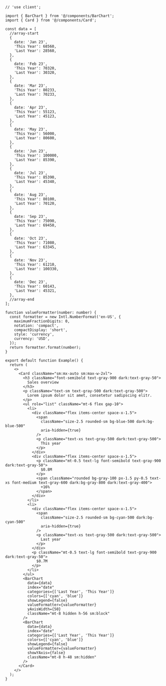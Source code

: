 ````tsx
// 'use client';

import { BarChart } from '@/components/BarChart';
import { Card } from '@/components/Card';

const data = [
  //array-start
  {
    date: 'Jan 23',
    'This Year': 68560,
    'Last Year': 28560,
  },
  {
    date: 'Feb 23',
    'This Year': 70320,
    'Last Year': 30320,
  },
  {
    date: 'Mar 23',
    'This Year': 80233,
    'Last Year': 70233,
  },
  {
    date: 'Apr 23',
    'This Year': 55123,
    'Last Year': 45123,
  },
  {
    date: 'May 23',
    'This Year': 56000,
    'Last Year': 80600,
  },
  {
    date: 'Jun 23',
    'This Year': 100000,
    'Last Year': 85390,
  },
  {
    date: 'Jul 23',
    'This Year': 85390,
    'Last Year': 45340,
  },
  {
    date: 'Aug 23',
    'This Year': 80100,
    'Last Year': 70120,
  },
  {
    date: 'Sep 23',
    'This Year': 75090,
    'Last Year': 69450,
  },
  {
    date: 'Oct 23',
    'This Year': 71080,
    'Last Year': 63345,
  },
  {
    date: 'Nov 23',
    'This Year': 61210,
    'Last Year': 100330,
  },
  {
    date: 'Dec 23',
    'This Year': 60143,
    'Last Year': 45321,
  },
  //array-end
];

function valueFormatter(number: number) {
  const formatter = new Intl.NumberFormat('en-US', {
    maximumFractionDigits: 0,
    notation: 'compact',
    compactDisplay: 'short',
    style: 'currency',
    currency: 'USD',
  });
  return formatter.format(number);
}

export default function Example() {
  return (
    <>
      <Card className="sm:mx-auto sm:max-w-2xl">
        <h3 className="font-semibold text-gray-900 dark:text-gray-50">
          Sales overview
        </h3>
        <p className="text-sm text-gray-500 dark:text-gray-500">
          Lorem ipsum dolor sit amet, consetetur sadipscing elitr.
        </p>
        <ul role="list" className="mt-6 flex gap-10">
          <li>
            <div className="flex items-center space-x-1.5">
              <span
                className="size-2.5 rounded-sm bg-blue-500 dark:bg-blue-500"
                aria-hidden={true}
              />
              <p className="text-xs text-gray-500 dark:text-gray-500">
                This year
              </p>
            </div>
            <div className="flex items-center space-x-1.5">
              <p className="mt-0.5 text-lg font-semibold text-gray-900 dark:text-gray-50">
                $0.8M
              </p>
              <span className="rounded bg-gray-100 px-1.5 py-0.5 text-xs font-medium text-gray-600 dark:bg-gray-800 dark:text-gray-400">
                +16%
              </span>
            </div>
          </li>
          <li>
            <div className="flex items-center space-x-1.5">
              <span
                className="size-2.5 rounded-sm bg-cyan-500 dark:bg-cyan-500"
                aria-hidden={true}
              />
              <p className="text-xs text-gray-500 dark:text-gray-500">
                Last year
              </p>
            </div>
            <p className="mt-0.5 text-lg font-semibold text-gray-900 dark:text-gray-50">
              $0.7M
            </p>
          </li>
        </ul>
        <BarChart
          data={data}
          index="date"
          categories={['Last Year', 'This Year']}
          colors={['cyan', 'blue']}
          showLegend={false}
          valueFormatter={valueFormatter}
          yAxisWidth={50}
          className="mt-8 hidden h-56 sm:block"
        />
        <BarChart
          data={data}
          index="date"
          categories={['Last Year', 'This Year']}
          colors={['cyan', 'blue']}
          showLegend={false}
          valueFormatter={valueFormatter}
          showYAxis={false}
          className="mt-8 h-48 sm:hidden"
        />
      </Card>
    </>
  );
}

````